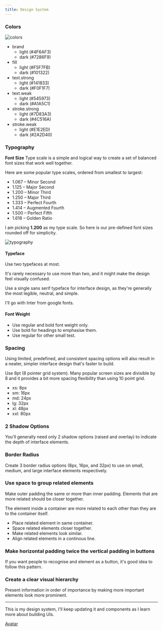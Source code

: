 ```yaml
---
title: Design System
---
```


### Colors

![colors](/images/color.png)

- brand
  - light (#4F6AF3)
  - dark (#7286F9)
- fill
  - light (#F5F7FB)
  - dark (#101322)
- text.strong
  - light (#141833)
  - dark (#F0F1F7)
- text.weak
  - light (#545973)
  - dark (#A1A5C1)
- stroke.strong
  - light (#7D83A3)
  - dark (#4C516A)
- stroke.weak
  - light (#E1E2ED)
  - dark (#2A2D40)

### Typography

**Font Size**
Type scale is a simple and logical way to create a set of balanced font sizes that work well together.

Here are some popular type scales, ordered from smallest to largest:

- 1.067 – Minor Second
- 1.125 – Major Second
- 1.200 – Minor Third
- 1.250 – Major Third
- 1.333 – Perfect Fourth
- 1.414 – Augmented Fourth
- 1.500 – Perfect Fifth
- 1.618 – Golden Ratio

I am picking **1.200** as my type scale.
So here is our pre-defined font sizes rounded off for simplicity.

![typography](/images/typography.png)

#### Typeface

Use two typefaces at most.

It's rarely necessary to use more than two, and it might make the design feel visually confused.

Use a single sans serif typeface for interface design, as they're generally the most legible, neutral, and simple.

I'll go with Inter from google fonts.

#### Font Weight

- Use regular and bold font weight only.
- Use bold for headings to emphasise them.
- Use regular for other small test.

### Spacing

Using limited, predefined, and consistent spacing options will also result in a neater, simpler interface design that's faster to build.

Use 8pt (8 pointer grid system). Many popular screen sizes are divisible by 8 and it provides a bit more spacing flexibility than using 10 point grid.

- xs: 8px
- sm: 16px
- md: 24px
- lg: 32px
- xl: 48px
- xxl: 80px

### 2 Shadow Options

You'll generally need only 2 shadow options (raised and overlay) to indicate the depth of interface elements.

### Border Radius

Create 3 border radius options (8px, 16px, and 32px) to use on small, medium, and large interface elements respectively.

### Use space to group related elements

Make outer padding the same or more than inner padding. Elements that are more related should be closer together.

The element inside a container are more related to each other than they are to the container itself.

- Place related element in same container.
- Space related elements closer together.
- Make related elements look similar.
- Align related elements in a continous line.

### Make horizontal padding twice the vertical padding in buttons

If you want people to recognise and element as a button, it's good idea to follow this pattern.

### Create a clear visual hierarchy

Present information in order of importance by making more important elements look more prominent.

---

This is my design system, I'll keep updating it and components as I learn more about building UIs.

[Avatar](/documentation/avatar)
